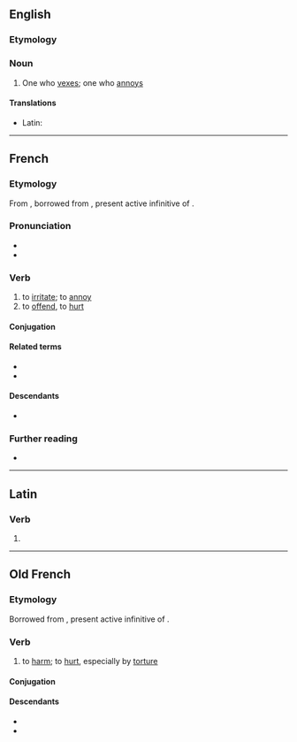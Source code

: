 ==English==

===Etymology===
{{suffix|en|vex|er}}

===Noun===
{{en-noun}}

# One who [[vex]]es; one who [[annoy]]s

====Translations====
{{trans-top|one who vexes}}
* Latin: {{t|la|vexātor|m}}
{{trans-mid}}
{{trans-bottom}}

----

==French==

===Etymology===
From {{etyl|fro|fr}}, borrowed from {{etyl|la|fr}} {{m|la|vēxāre}}, present active infinitive of {{m|la|vēxō}}.

===Pronunciation===
* {{fr-IPA}}
* {{audio|fr|LL-Q150 (fra)-Lyokoï-vexer.wav|Audio}}

===Verb===
{{fr-verb}}

# to [[irritate]]; to [[annoy]]
# to [[offend]], to [[hurt]]

====Conjugation====
{{fr-conj-auto}}

====Related terms====
* {{l|fr|vexant}}
* {{l|fr|vexation}}

====Descendants====
* {{desc|ro|vexa|bor=1}}

===Further reading===
* {{R:TLFi}}

----

==Latin==

===Verb===
{{la-verb-form|vexer}}

# {{inflection of|la|vexō||1|s|pres|pasv|subj}}

----

==Old French==

===Etymology===
Borrowed from {{etyl|la|fro}} {{m|la|vēxāre}}, present active infinitive of {{m|la|vēxō}}.

===Verb===
{{head|fro|verb}}

# to [[harm]]; to [[hurt]], especially by [[torture]]

====Conjugation====
{{fro-conj-er}}

====Descendants====
* {{desctree|enm|vexen|bor=1}}
* {{desc|fr|vexer}}